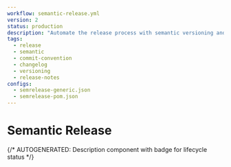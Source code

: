 ```yaml
---
workflow: semantic-release.yml
version: 2
status: production
description: "Automate the release process with semantic versioning and release notes."
tags:
  - release
  - semantic
  - commit-convention
  - changelog
  - versioning
  - release-notes
configs:
  - semrelease-generic.json
  - semrelease-pom.json
---
```



# Semantic Release

{/* AUTOGENERATED: Description component with badge for lifecycle status */}

<Description
  status={frontMatter.status}
  description={frontMatter.description}
  tags={frontMatter.tags}
/>

<Usage workflow={frontMatter.workflow} version={frontMatter.version} />
